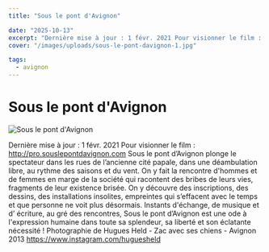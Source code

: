 ```yaml
---
title: "Sous le pont d'Avignon"

date: "2025-10-13"
excerpt: "Dernière mise à jour : 1 févr. 2021 Pour visionner le film : http://pro.souslepontdavignon.com Sous le pont d’Avignon plonge le spectateur dans les ru..."
cover: "/images/uploads/sous-le-pont-davignon-1.jpg"

tags:
  - avignon
---
```


# Sous le pont d'Avignon



![Sous le pont d'Avignon](/images/uploads/sous-le-pont-davignon-1.jpg)

Dernière mise à jour : 1 févr. 2021 Pour visionner le film : http://pro.souslepontdavignon.com Sous le pont d’Avignon plonge le spectateur dans les rues de l’ancienne cité papale, dans une déambulation libre, au rythme des saisons et du vent. On y fait la rencontre d'hommes et de femmes en marge de la société qui racontent des bribes de leurs vies, fragments de leur existence brisée. On y découvre des inscriptions, des dessins, des installations insolites, empreintes qui s’effacent avec le temps et que personne ne voit plus désormais. Instants d'échange, de musique et d’ écriture, au gré des rencontres, Sous le pont d’Avignon est une ode à l'expression humaine dans toute sa splendeur, sa liberté et son éclatante nécessité ! Photographie de Hugues Held - Zac avec ses chiens - Avignon 2013 https://www.instagram.com/huguesheld
